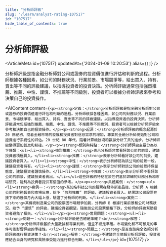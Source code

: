 ```yaml
---
title: "分析師評級"
slug: "/learn/analyst-rating-107517"
id: "107517"
hide_table_of_contents: true
---
```



# 分析師評級

<ArticleMeta id={107517} updatedAt={'2024-01-09 10:20:53'} alias={`[]`} />
<div className='border-solid border-b border-t-0 my-4 border-[var(--ifm-color-gray-300)]' />

分析師評級是指金融分析師對公司或證券的投資價值進行評估和判斷的過程。分析師根據各種因素，如公司的財務狀況、行業前景、市場競爭等，給出買入、持有、賣出等不同的評級建議，以指導投資者的投資決策。分析師評級通常包括強烈推薦、推薦、中性、謹慎、不推薦等不同級別，投資者可以根據分析師評級來參考和決策自己的投資操作。

<AIContent content={`<p><strong>定義：</strong>分析師評級是指金融分析師對公司或證券的投資價值進行評估和判斷的過程。分析師根據各種因素，如公司的財務狀況、行業前景、市場競爭等，給出買入、持有、賣出等不同的評級建議，以指導投資者的投資決策。分析師評級通常包括強烈推薦、推薦、中性、謹慎、不推薦等不同級別，投資者可以根據分析師評級來參考和決策自己的投資操作。</p><p><strong>起源：</strong>分析師評級的概念起源於 20 世紀初，隨着金融市場的發展和投資者對信息需求的增加，專業的金融分析師開始對公司和證券進行系統性的評估。20 世紀 80 年代，隨着計算機技術和數據分析工具的進步，分析師評級變得更加普及和精確。</p><p><strong>類別與特點：</strong>分析師評級主要分為以下幾類：<ul><li><strong>強烈推薦：</strong>表示分析師非常看好該公司的前景，建議投資者積極買入。</li><li><strong>推薦：</strong>表示分析師看好該公司的前景，建議投資者買入。</li><li><strong>中性：</strong>表示分析師認為該公司的前景一般，建議投資者持有。</li><li><strong>謹慎：</strong>表示分析師對該公司的前景持保留態度，建議投資者謹慎操作。</li><li><strong>不推薦：</strong>表示分析師不看好該公司的前景，建議投資者賣出。</li></ul>這些評級的特點在於它們基於詳細的財務分析和市場研究，能夠為投資者提供有價值的參考。</p><p><strong>具體案例：</strong><ul><li><strong>案例一：</strong>某知名科技公司的股票在發佈新產品後，分析師 A 根據公司的財務報表和市場反應，給予 “強烈推薦” 的評級，建議投資者買入。結果該公司股票在接下來的幾個月內大幅上漲，驗證了分析師的判斷。</li><li><strong>案例二：</strong>某傳統制造業公司的股票因市場競爭加劇，分析師 B 根據行業前景和公司財務狀況，給予 “謹慎” 的評級，建議投資者觀望。隨後該公司股票價格下跌，分析師的評級幫助投資者避免了損失。</li></ul></p><p><strong>常見問題：</strong><ul><li><strong>問題一：</strong>分析師評級是否總是準確？<br/><strong>解答：</strong>分析師評級基於大量數據和專業判斷，但並不總是準確。市場變化和不可預見的事件可能影響評級的準確性。</li><li><strong>問題二：</strong>是否應該完全依賴分析師評級進行投資決策？<br/><strong>解答：</strong>不建議完全依賴分析師評級，投資者應結合自身的研究和風險承受能力進行綜合判斷。</li></ul></p>`} id={107517} />
